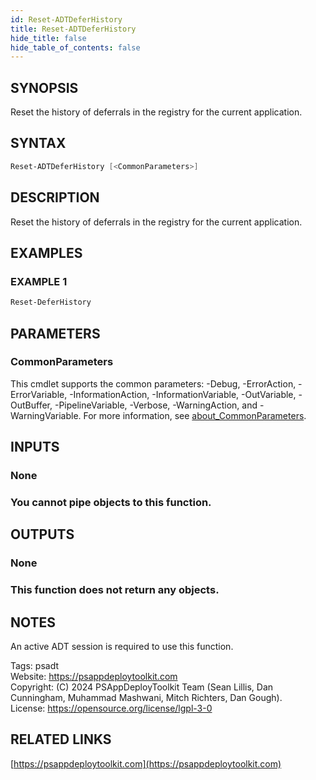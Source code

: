 ```yaml
---
id: Reset-ADTDeferHistory
title: Reset-ADTDeferHistory
hide_title: false
hide_table_of_contents: false
---
```


## SYNOPSIS

Reset the history of deferrals in the registry for the current application.

## SYNTAX

```powershell
Reset-ADTDeferHistory [<CommonParameters>]
```

## DESCRIPTION

Reset the history of deferrals in the registry for the current application.

## EXAMPLES

### EXAMPLE 1

```powershell
Reset-DeferHistory
```

## PARAMETERS

### CommonParameters

This cmdlet supports the common parameters: -Debug, -ErrorAction, -ErrorVariable, -InformationAction, -InformationVariable, -OutVariable, -OutBuffer, -PipelineVariable, -Verbose, -WarningAction, and -WarningVariable. For more information, see [about_CommonParameters](http://go.microsoft.com/fwlink/?LinkID=113216).

## INPUTS

### None

### You cannot pipe objects to this function.
## OUTPUTS

### None

### This function does not return any objects.
## NOTES
An active ADT session is required to use this function.

Tags: psadt<br />
Website: https://psappdeploytoolkit.com<br />
Copyright: (C) 2024 PSAppDeployToolkit Team (Sean Lillis, Dan Cunningham, Muhammad Mashwani, Mitch Richters, Dan Gough).<br />
License: https://opensource.org/license/lgpl-3-0

## RELATED LINKS

[https://psappdeploytoolkit.com](https://psappdeploytoolkit.com)
